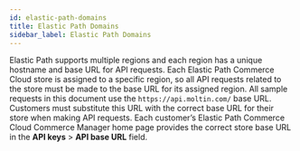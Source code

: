 ```yaml
---
id: elastic-path-domains
title: Elastic Path Domains
sidebar_label: Elastic Path Domains
---
```


Elastic Path supports multiple regions and each region has a unique hostname and base URL for API requests. Each Elastic Path Commerce Cloud store is assigned to a specific region, so all API requests related to the store must be made to the base URL for its assigned region. All sample requests in this document use the `https://api.moltin.com/` base URL. Customers must substitute this URL with the correct base URL for their store when making API requests. Each customer’s Elastic Path Commerce Cloud Commerce Manager home page provides the correct store base URL in the **API keys** > **API base URL** field.
